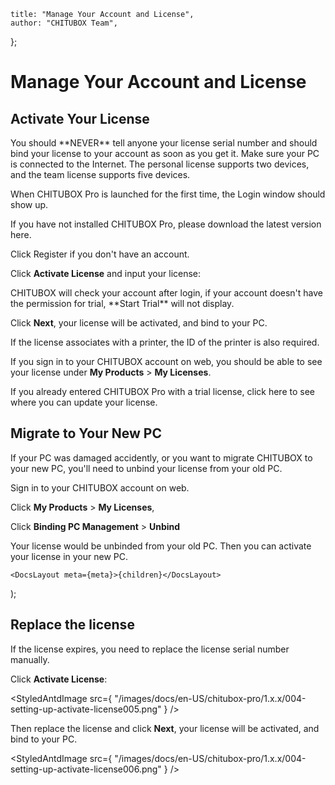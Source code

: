 
	title: "Manage Your Account and License",
	author: "CHITUBOX Team",
};

# Manage Your Account and License

## Activate Your License

<Admonition type="danger">
	You should **NEVER** tell anyone your license serial number and should bind
	your license to your account as soon as you get it.
</Admonition>

<Admonition type="note">
	Make sure your PC is connected to the Internet. The personal license supports two devices, and the team license supports five devices.
</Admonition>

When CHITUBOX Pro is launched for the first time, the Login window should show up.

If you have not installed CHITUBOX Pro, please download the latest version <SpanA href="https://www.chitubox.com/en/download/chitubox-pro">here</SpanA>.

<ImageContainer>
	<StyledAntdImage
		src={
			"/images/docs/en-US/chitubox-pro/1.x.x/004-setting-up-login002.png"
		}
	/>
</ImageContainer>

Click <SpanA href="https://cc.chitubox.com/register">Register</SpanA> if you don't have an account.

<ImageContainer>
	<StyledAntdImage
		src={
			"/images/docs/en-US/chitubox-pro/1.x.x/004-setting-up-activate-license001.png"
		}
	/>
</ImageContainer>

Click **Activate License** and input your license:

<Admonition type="note">
	CHITUBOX will check your account after login, if your account doesn't have the permission for trial, **Start Trial** will not display.
</Admonition>

<ImageContainer>
	<StyledAntdImage
		src={
			"/images/docs/en-US/chitubox-pro/1.x.x/004-setting-up-activate-license002.png"
		}
	/>
</ImageContainer>

Click **Next**, your license will be activated, and bind to your PC.

<ImageContainer>
	<StyledAntdImage
		src={
			"/images/docs/en-US/chitubox-pro/1.x.x/004-setting-up-activate-license003.png"
		}
	/>
</ImageContainer>

If the license associates with a printer, the ID of the printer is also required.

<ImageContainer>
	<StyledAntdImage
		src={
			"/images/docs/en-US/chitubox-pro/1.x.x/004-setting-up-activate-license004.png"
		}
	/>
</ImageContainer>

If you <SpanA href="https://cc.chitubox.com/login">sign in</SpanA> to your CHITUBOX account on web, you should be able to see your license under **My Products** > **My Licenses**.

<ImageContainer>
	<StyledAntdImage
		src={
			"/images/docs/en-US/chitubox-pro/1.x.x/004-setting-up-add-your-license-to-your-account-005.png"
		}
	/>
</ImageContainer>

If you already entered CHITUBOX Pro with a trial license, click <NextLink href="/en-US/docs/chitubox-pro/latest/application-overview/setting-and-help#license">here</NextLink> to see where you can update your license.

## Migrate to Your New PC

If your PC was damaged accidently, or you want to migrate CHITUBOX to your new PC, you'll need to unbind your license from your old PC.

<SpanA href="https://cc.chitubox.com/login">Sign in</SpanA> to your CHITUBOX account on web.

Click **My Products** > **My Licenses**,

<ImageContainer>
	<StyledAntdImage
		src={
			"/images/docs/en-US/chitubox-pro/1.x.x/004-setting-up-add-your-license-to-your-account-006.png"
		}
	/>
</ImageContainer>

Click **Binding PC Management** > **Unbind**

<ImageContainer>
	<StyledAntdImage
		src={
			"/images/docs/en-US/chitubox-pro/1.x.x/004-setting-up-add-your-license-to-your-account-007.png"
		}
	/>
</ImageContainer>

Your license would be unbinded from your old PC. Then you can <NextLink href="#activate-your-license">activate</NextLink> your license in your new PC.

	<DocsLayout meta={meta}>{children}</DocsLayout>
);

## Replace the license

If the license expires, you need to replace the license serial number manually.

Click **Activate License**:

<StyledAntdImage
	src={
		"/images/docs/en-US/chitubox-pro/1.x.x/004-setting-up-activate-license005.png"
	}
/>

Then replace the license and click **Next**, your license will be activated, and bind to your PC.

<StyledAntdImage
	src={
		"/images/docs/en-US/chitubox-pro/1.x.x/004-setting-up-activate-license006.png"
	}
/>
